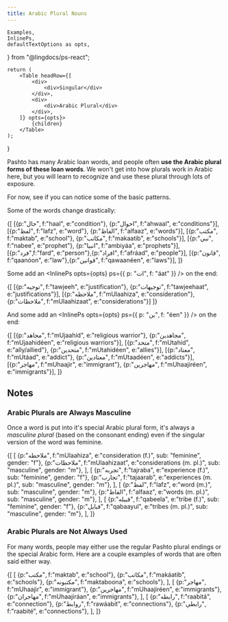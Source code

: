 ```yaml
---
title: Arabic Plural Nouns
---
```


    Examples,
    InlinePs,
    defaultTextOptions as opts,
} from "@lingdocs/ps-react";

    return (
        <Table headRow={[
            <div>
                <div>Singular</div>
            </div>,
            <div>
                <div>Arabic Plural</div>
            </div>,
        ]} opts={opts}>
            {children}
        </Table>
    );
}

Pashto has many Arabic loan words, and people often **use the Arabic plural forms of these loan words**. We won't get into how plurals work in Arabic here, but you will learn to recognize and use these plural through lots of exposure.

For now, see if you can notice some of the basic patterns.

Some of the words change drastically:

<ArabicPluralTable>{[
    [{p:"حال", f:"haal", e:"condition"}, {p:"احوال", f:"ahwaal", e:"conditions"}],
    [{p:"لفظ", f:"lafz", e:"word"}, {p:"الفاظ", f:"alfaaz", e:"words"}],
    [{p:"مکتب", f:"maktab", e:"school"}, {p:"مکاتب", f:"makaatib", e:"schools"}],
    [{p:"نبي", f:"nabee", e:"prophet"}, {p:"انبیا", f:"ambiyáa", e:"prophets"}],
    [{p:"فرد",f:"fard", e:"person"},{p:"افراد", f:"afráad", e:"people"}],
    [{p:"قانون", f:"qaanóon", e:"law"},{p:"قوانین", f:"qawaanéen", e:"laws"}],
]}</ArabicPluralTable>

Some add an <InlinePs opts={opts} ps={{ p: "ات", f: "áat" }} /> on the end:

<ArabicPluralTable>{[
    [{p:"توجیه", f:"tawjeeh", e:"justification"}, {p:"توجیهات", f:"tawjeehaat", e:"justifications"}],
    [{p:"ملاحظه", f:"mUlaahiza", e:"consideration"}, {p:"ملاحظات", f:"mUlaahizaat", e:"considerations"}]
]}</ArabicPluralTable>

And some add an <InlinePs opts={opts} ps={{ p: "ین", f: "éen" }} /> on the end:

<ArabicPluralTable>{[
    [{p:"مجاهد", f:"mUjaahíd", e:"religious warrior"}, {p:"مجاهدین", f:"mUjaahidéen", e:"religious warriors"}],
    [{p:"متحد", f:"mUtahíd", e:"ally/allied"}, {p:"متحدین", f:"mUtahidéen", e:"allies"}],
    [{p:"معتاد", f:"mUtáad", e:"addict"}, {p:"معتادین", f:"mUtaadéen", e:"addicts"}],
    [{p:"مهاجر", f:"mUhaajir", e:"immigrant"}, {p:"مهاجرین", f:"mUhaajiréen", e:"immigrants"}],
]}</ArabicPluralTable>

## Notes

### Arabic Plurals are Always Masculine

Once a word is put into it's special Arabic plural form, it's always a *masculine plural* (based on the consonant ending) even if the singular version of the word was feminine.

<ArabicPluralTable>{[
    [
        {p:"ملاحظه", f:"mUlaahiza", e:"consideration (f.)", sub: "feminine", gender: "f"},
        {p:"ملاحظات", f:"mUlaahizaat", e:"considerations (m. pl.)", sub: "masculine", gender: "m"},
    ],
    [
        {p:"تجربه", f:"tajraba", e:"experience (f.)", sub: "feminine", gender: "f"},
        {p:"تجارب", f:"tajaarab", e:"experiences (m. pl.)", sub: "masculine", gender: "m"},
    ],
    [
        {p:"لفظ", f:"lafz", e:"word (m.)", sub: "masculine", gender: "m"}, 
        {p:"الفاظ", f:"alfaaz", e:"words (m. pl.)", sub: "masculine", gender: "m"},
    ],
    [
        {p:"قبیله", f:"qabeela", e:"tribe (f.)", sub: "feminine", gender: "f"},
        {p:"قبایل", f:"qabaayul", e:"tribes (m. pl.)", sub: "masculine", gender: "m"},
    ],
]}</ArabicPluralTable>

### Arabic Plurals are Not Always Used

For many words, people may either use the regular Pashto plural endings or the special Arabic form. Here are a couple examples of words that are often said either way.

<Table opts={opts} headRow={["Singular", "Arabic Plural", "Pashto Plural"]}>{[
    [
        {p:"مکتب", f:"maktab", e:"school"},
        {p:"مکاتب", f:"makáatib", e:"schools"},
        {p:"مکتبونه", f:"maktaboona", e:"schools"},
    ],
    [
        {p:"مهاجر", f:"mUhaajir", e:"immigrant"},
        {p:"مهاجرین", f:"mUhaajiréen", e:"immigrants"},
        {p:"مهاجران", f:"mUhaajiráan", e:"immigrants"},
    ],
    [
        {p:"رابطه", f:"raabitá", e:"connection"},
        {p:"روابط", f:"rawáabit", e:"connections"},
        {p:"رابطې", f:"raabité", e:"connections"},
    ],
]}</Table>

